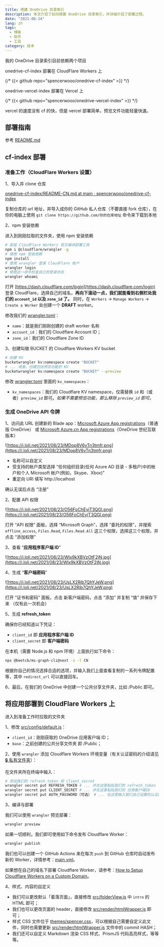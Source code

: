 ```yaml
---
title: 搭建 OneDrive 目录索引
description: 本文介绍了如何搭建 OneDrive 目录索引，并详细介绍了部署过程。
date: "2021-08-24"
lang: zh
tags:
  - 博客
  - 软件
  - 工具
category: 技术
---
```


我的 OneDrive 目录索引目前依赖两个项目

onedrive-cf-index 部署在 CloudFlare Workers 上

{/* {{< github repo="spencerwooo/onedrive-cf-index" >}} */}

onedrive-vercel-index 部署在 Vercel 上

{/* {{< github repo="spencerwooo/onedrive-vercel-index" >}} */}

vercel 的速度没有 cf 的快，但是 vercel 部署简单，预览文件功能轻量快速。

## 部署指南

参考 [README.md](https://github.com/spencerwooo/onedrive-cf-index/blob/main/README-CN.md)

## cf-index 部署

### 准备工作（CloudFlare Workers 设置）

1、导入并 clone 仓库

[onedrive-cf-index/README-CN.md at main · spencerwooo/onedrive-cf-index](https://github.com/spencerwooo/onedrive-cf-index/blob/main/README-CN.md)

复制仓库的 url 地址，并导入成你的 GitHub 私人仓库（不要直接 fork 仓库），在你的电脑上使用 `git clone https://github.com/你的仓库地址` 命令来下载到本地

2、npm 安装依赖

进入到刚刚拉取的文件夹，使用 npm 安装依赖

```sh
# 安装 CloudFlare Workers 官方编译部署工具
npm i @cloudflare/wrangler -g
# 使用 npm 安装依赖
npm install
# 使用 wrangler 登录 CloudFlare 账户
wrangler login
# 使用这一命令检查自己的登录状态
wrangler whoami
```

打开 [https://dash.cloudflare.com/login](https://dash.cloudflare.com/login) 登录 CloudFlare，选择自己的域名，**再向下滚动一点，我们就能看到右侧栏处我们的 `account_id` 以及 `zone_id` 了。** 同时，在 `Workers` -> `Manage Workers` -> `Create a Worker` 处创建一个 **DRAFT** worker。

修改我们的 [wrangler.toml](https://github.com/spencerwooo/onedrive-cf-index/blob/main/wrangler.toml)：

- `name`：就是我们刚刚创建的 draft worker 名称
- `account_id`：我们的 Cloudflare Account ID；
- `zone_id`：我们的 Cloudflare Zone ID

3、创建叫做 BUCKET 的 Cloudflare Workers KV bucket

```sh
# 创建 KV
bucketwrangler kv:namespace create "BUCKET"
# ... 或者，创建包括预览功能的 KV
bucketwrangler kv:namespace create "BUCKET" --preview
```

修改 [wrangler.toml](https://github.com/spencerwooo/onedrive-cf-index/blob/main/wrangler.toml) 里面的 `kv_namespaces`：

- `kv_namespaces`：我们的 Cloudflare KV namespace，仅需替换 `id` 和（或者）`preview_id` 即可。_如果不需要预览功能，那么移除 `preview_id` 即可。_

### 生成 OneDrive API 令牌

1、访问此 URL 创建新的 Blade app：[Microsoft Azure App registrations](https://login.partner.microsoftonline.cn/organizations/oauth2/v2.0/authorize?redirect_uri=https%3A%2F%2Fportal.azure.cn%2Fsignin%2Findex%2F&response_type=code%20id_token&scope=https%3A%2F%2Fmanagement.core.chinacloudapi.cn%2F%2Fuser_impersonation%20openid%20email%20profile&state=OpenIdConnect.AuthenticationProperties%3Des1Lx3y7IQ5HTYG2CaVp5WybYjkmiaW0BcN6iNzIaypRwlJzP_Z3WwoHYJ_HkapAc1T62h6ffh6YOrlaFb2-TeKWcEhIjK-Zzs3VosPzwgp0-f7gbsHv5bAZKhOu3yKJ-x0o3ZBcYtzzmtkQFYjPCCKwXuMFFx0vXFTdrT5R7OpFoQAX7eoGkc4NIAIjehXcplsWCh5wyALBYQG71BnB1Z8X40BHgEWeiXS1gH31zaKSFLMeQlOG4sc7NVthNAE4oV5KDlfnCvA6-xGaN2__FA&response_mode=form_post&nonce=637652917133127518.NTc2M2MwMTQtMjgzYy00MDRlLThmZGYtMWQwMTUwNTJhMTMzY2EyZWIzMzUtNjk3NC00YmMxLTk3YjQtN2MzNDE2YWZkYzY2&client_id=c44b4083-3bb0-49c1-b47d-974e53cbdf3c&site_id=501430&msafed=0&client-request-id=311162fb-84a4-4269-a8aa-ea422e924fc1&x-client-SKU=ID_NET472&x-client-ver=6.11.0.0)（普通版 OneDrive） 或 [Microsoft Azure.cn App registrations](https://login.partner.microsoftonline.cn/organizations/oauth2/v2.0/authorize?redirect_uri=https%3A%2F%2Fportal.azure.cn%2Fsignin%2Findex%2F&response_type=code%20id_token&scope=https%3A%2F%2Fmanagement.core.chinacloudapi.cn%2F%2Fuser_impersonation%20openid%20email%20profile&state=OpenIdConnect.AuthenticationProperties%3DTgh2XOl1_HQipWuj1tO_4AdN9AKaI7mcVRYOJ1IbmFrak4ruNmPEA-QK4_SPU38RAVVHBUsPr2t-IaoYQd8RVrJEB3oZZ0wnRdanuY0CDugioGzokOFIfGJpBpB7gKwe5K786weY533RLvrdZGDNJhXLB4HgQR3Sgwr_DSLVL4zAZhDtXb-ML9KeNok5kTW2wV9qw29ZoW1lSXzyeaKLryKWVxTZDEe8UK6JuhxaUqg0Jw8XbdYxmUplie-O_Cm3jCch5KOguG7bYIdJz1IHxQ&response_mode=form_post&nonce=637652918149333414.NWI4ZGY4YzgtNmMwOS00YzlhLWI0YzYtZDg0MWI3NzVlNjkyMDVhZDM5ZDMtNjU2OC00NGMzLWEwNDktZTIxNjJjYjBiZDdj&client_id=c44b4083-3bb0-49c1-b47d-974e53cbdf3c&site_id=501430&msafed=0&client-request-id=311162fb-84a4-4269-a8aa-ea422e924fc1&x-client-SKU=ID_NET472&x-client-ver=6.11.0.0)（OneDrive 世纪互联版本）

![https://i.loli.net/2021/08/23/MDop8V6vTn3tmfr.png](https://i.loli.net/2021/08/23/MDop8V6vTn3tmfr.png)

- 名称可以自定义
- 受支持的帐户类型选择 “任何组织目录(任何 Azure AD 目录 - 多租户)中的帐户和个人 Microsoft 帐户(例如，Skype、Xbox)”
- 重定向 URI 填写 http://localhost

确认无误后点击 “注册”

2、配置 API 权限

![https://i.loli.net/2021/08/23/O56FoChEyjT3QGl.png](https://i.loli.net/2021/08/23/O56FoChEyjT3QGl.png)

打开 “API 权限” 面板，选择 “Microsoft Graph”，选择 “委托的权限”，并搜索 `offline_access`, `Files.Read`, `Files.Read.All` 这三个权限，选择这三个权限，并点击 “添加权限”

3、查看 “**应用程序客户端 ID**”

![https://i.loli.net/2021/08/23/WIx9kXBVzOtF2jN.jpg](https://i.loli.net/2021/08/23/WIx9kXBVzOtF2jN.jpg)

4、生成 “**客户端密码**”

![https://i.loli.net/2021/08/23/UsLX2Rib7QhYJeW.png](https://i.loli.net/2021/08/23/UsLX2Rib7QhYJeW.png)

打开 “证书和密码” 面板，点击 新客户端密码，点击 “添加” 并复制 “值” 并保存下来 （仅有此一次机会）

5、生成 **refresh_token**

确保你已经知道以下凭证：

- `client_id` 即 **应用程序客户端 ID**
- `client_secret` 即 **客户端密码**

在本机（需要 Node.js 和 npm 环境）上面执行如下命令：

```sh
npx @beetcb/ms-graph-cli@next -s -l CN
```

根据你自己的情况选择合适的选项，并输入我们上面查看复制的一系列令牌配置等，其中 `redirect_url` 可以直接回车。

6、最后，在我们的 OneDrive 中创建一个公共分享文件夹，比如 /Public 即可。

## 将应用部署到 CloudFlare Workers 上

进入到准备工作时拉取的文件夹

1、修改 [src/config/default.js](https://github.com/spencerwooo/onedrive-cf-index/blob/main/src/config/default.js)：

- `client_id`：刚刚获取的 OneDrive 应用客户端 ID；
- `base`：之前创建的公共分享文件夹 即 /Public；

2、使用 `wrangler` 添加 Cloudflare Workers 环境变量（有关认证密码的介绍请见 [🔒 私有文件夹](https://github.com/spencerwooo/onedrive-cf-index/blob/main/README-CN.md#-%E7%A7%81%E6%9C%89%E6%96%87%E4%BB%B6%E5%A4%B9)）：

在文件夹所在终端中输入：

```sh
# 添加我们的 refresh_token 和 client_secret
wrangler secret put REFRESH_TOKEN # ... 并在这里粘贴我们的 refresh_token
wrangler secret put CLIENT_SECRET # ... 并在这里粘贴我们的 应用客户端ID
wrangler secret put AUTH_PASSWORD（可选） # ... 在这里输入我们自己设置的认证密码
```

3、编译与部署

我们可以使用 `wrangler` 预览部署：

```sh
wrangler preview
```

如果一切顺利，我们即可使用如下命令发布 Cloudflare Worker：

```sh
wrangler publish
```

我们也可以创建一个 GitHub Actions 来在每次 `push` 到 GitHub 仓库时自动发布新的 Worker，详情参考：[main.yml](https://github.com/spencerwooo/onedrive-cf-index/blob/main/.github/workflows/main.yml)。

如果想在自己的域名下部署 Cloudflare Worker，请参考：[How to Setup Cloudflare Workers on a Custom Domain](https://www.andressevilla.com/how-to-setup-cloudflare-workers-on-a-custom-domain/)。

4、样式、内容的自定义

- 我们可以更改默认「着落页面」，直接修改 [src/folderView.js](https://github.com/spencerwooo/onedrive-cf-index/blob/main/src/folderView.js#L51-L55) 中 `intro` 的 HTML 即可；
- 我们也可以更改页面的 header，直接修改 [src/render/htmlWrapper.js](https://github.com/spencerwooo/onedrive-cf-index/blob/main/src/render/htmlWrapper.js#L24) 即可；
- 样式 CSS 文件位于 [themes/spencer.css](https://github.com/spencerwooo/onedrive-cf-index/blob/main/themes/spencer.css)，可以根据自己需要自定义此文件，同时也需要更新 [src/render/htmlWrapper.js](https://github.com/spencerwooo/onedrive-cf-index/blob/main/src/render/htmlWrapper.js#L3) 文件中的 commit HASH；
- 我们还可以自定义 Markdown 渲染 CSS 样式、PrismJS 代码高亮样式，等等等。
